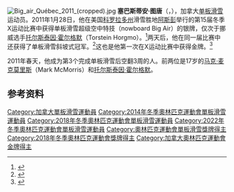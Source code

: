 [[File:Big_air_Québec_2011_(cropped).jpg|thumb]]
'''塞巴斯蒂安·图唐'''（{{lang-fr|Sebastien Toutant}}，{{bd|1992年|11月9日|||}}），加拿大[[单板滑雪|单板滑雪]]运动员。2011年1月28日，他在美国[[科罗拉多州|科罗拉多州]]滑雪胜地[[阿斯彭|阿斯彭]]举行的第15届冬季X运动比赛中获得单板滑雪超级空中特技（nowboard Big Air）的银牌，仅次于挪威选手[[托尔斯泰因·霍尔格默|托尔斯泰因·霍尔格默]]（Torstein Horgmo）。<ref name=winterx-2011-Bigair>{{cite web |url=http://espn.go.com/x-games/winter/2011/results/?page=snowboard-big-air-results |title=Snowboard Big Air Results |publisher=EXPN.com |date=2011年1月28日 |accessdate=2011年7月21日 |archive-date=2011年1月31日 |archive-url=https://web.archive.org/web/20110131181038/http://espn.go.com/x-games/winter/2011/results/?page=snowboard-big-air-results |dead-url=no }}</ref>两天后，他在同一届比赛中还获得了单板滑雪斜坡式冠军。<ref name=winterx-2011-slopestyle>{{cite web |url=http://espn.go.com/x-games/winter/2011/results/?page=mens-snowboard-slopestyle-results |title=Men's Snowboard Slope Style Results |publisher=EXPN.com |date=2011年1月30日 |accessdate=2011年7月21日 |archive-date=2016年3月4日 |archive-url=https://web.archive.org/web/20160304032448/http://espn.go.com/x-games/winter/2011/results/?page=mens-snowboard-slopestyle-results }}</ref>这也是他第一次在X运动比赛中获得金牌。<ref name=winterx-2011-Slopestyle>{{cite web |url=http://espn.go.com/x-games/winter/2011/results/?page=mens-snowboard-slopestyle-results |title=Snowboard Slopestyle Results |publisher=EXPN.com |date=2011年1月30日 |accessdate=2011年7月21日 |archive-date=2016年3月4日 |archive-url=https://web.archive.org/web/20160304032448/http://espn.go.com/x-games/winter/2011/results/?page=mens-snowboard-slopestyle-results }}</ref>

2011年春天，他成为第3个完成单板滑雪后空翻3周的人。前两位是17岁的[[马克·麦克莫里斯|马克·麦克莫里斯]]（Mark McMorris）和[[托尔斯泰因·霍尔格默|托尔斯泰因·霍尔格默]]。

==参考资料==
{{reflist}}

{{奥林匹克运动会单板滑雪比赛男子大跳台冠军}}

{{Authority control}}

{{DEFAULTSORT:Toutant, Sébastien}}
[[Category:加拿大單板滑雪運動員|Category:加拿大單板滑雪運動員]]
[[Category:2014年冬季奧林匹克運動會單板滑雪運動員|Category:2014年冬季奧林匹克運動會單板滑雪運動員]]
[[Category:2018年冬季奧林匹克運動會單板滑雪運動員|Category:2018年冬季奧林匹克運動會單板滑雪運動員]]
[[Category:2022年冬季奧林匹克運動會單板滑雪運動員|Category:2022年冬季奧林匹克運動會單板滑雪運動員]]
[[Category:奧林匹克運動會單板滑雪獎牌得主|Category:奧林匹克運動會單板滑雪獎牌得主]]
[[Category:2018年冬季奧林匹克運動會獎牌得主|Category:2018年冬季奧林匹克運動會獎牌得主]]
[[Category:加拿大奧林匹克運動會金牌得主|Category:加拿大奧林匹克運動會金牌得主]]